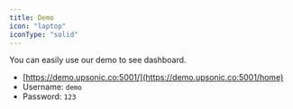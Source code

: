 ```yaml
---
title: Demo
icon: "laptop"
iconType: "solid"
---
```



You can easily use our demo to see dashboard.


- [https://demo.upsonic.co:5001/](https://demo.upsonic.co:5001/home)
- Username: `demo`
- Password: `123`